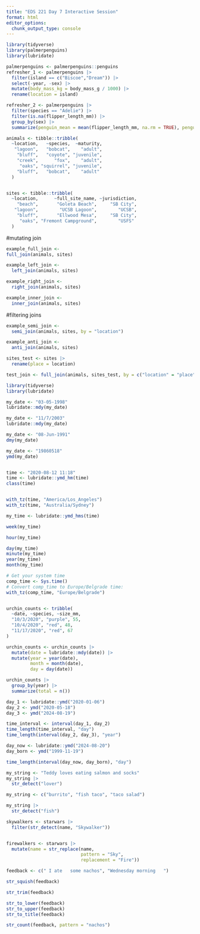 ```yaml
---
title: "EDS 221 Day 7 Interactive Session"
format: html
editor_options: 
  chunk_output_type: console
---
```


```r
library(tidyverse)
library(palmerpenguins)
library(lubridate)

```


```r
palmerpenguins <- palmerpenguins::penguins
refresher_1 <- palmerpenguins |>
  filter(island == c("Biscoe","Dream")) |>
  select(-year, -sex) |>
  mutate(body_mass_kg = body_mass_g / 1000) |>
  rename(location = island)

```


```r
refresher_2 <- palmerpenguins |>
  filter(species == "Adelie") |>
  filter(is.na(flipper_length_mm)) |>
  group_by(sex) |>
  summarize(penguin_mean = mean(flipper_length_mm, na.rm = TRUE), penguin_stdev = sd(flipper_length_mm, na.rm = TRUE), penguin_sum = n()) 


```



```r
animals <- tibble::tribble(
  ~location,   ~species,  ~maturity,
   "lagoon",   "bobcat",    "adult",
    "bluff",   "coyote", "juvenile",
    "creek",      "fox",    "adult",
     "oaks", "squirrel", "juvenile",
    "bluff",   "bobcat",    "adult"
  )


sites <- tibble::tribble(
  ~location,      ~full_site_name, ~jurisdiction,
    "beach",       "Goleta Beach",     "SB City",
   "lagoon",        "UCSB Lagoon",        "UCSB",
    "bluff",       "Ellwood Mesa",     "SB City",
     "oaks", "Fremont Campground",        "USFS"
  )

```


#mutating join
```r
example_full_join <-
full_join(animals, sites)

example_left_join <-
  left_join(animals, sites)

example_right_join <-
  right_join(animals, sites)

example_inner_join <-
  inner_join(animals, sites)

```

#filtering joins
```r

example_semi_join <-
  semi_join(animals, sites, by = "location")

example_anti_join <-
  anti_join(animals, sites)

```



```r

sites_test <- sites |>
  rename(place = location)

test_join <- full_join(animals, sites_test, by = c("location" = "place"))


```



```r
library(tidyverse)
library(lubridate)

```



```r
my_date <- "03-05-1998"
lubridate::mdy(my_date)

my_date <- "11/7/2003"
lubridate::mdy(my_date)

my_date <- "08-Jun-1991"
dmy(my_date)

my_date <- "19860518"
ymd(my_date)


time <- "2020-08-12 11:18"
time <- lubridate::ymd_hm(time)
class(time)


with_tz(time, "America/Los_Angeles")
with_tz(time, "Australia/Sydney")

```


```r

my_time <- lubridate::ymd_hms(time)

week(my_time)

hour(my_time)

day(my_time)
minute(my_time)
year(my_time)
month(my_time)


```


```r

# Get your system time
comp_time <- Sys.time()
# Convert comp_time to Europe/Belgrade time: 
with_tz(comp_time, "Europe/Belgrade")



```


```r
urchin_counts <- tribble(
  ~date, ~species, ~size_mm,
  "10/3/2020", "purple", 55,
  "10/4/2020", "red", 48,
  "11/17/2020", "red", 67
)

urchin_counts <- urchin_counts |>
  mutate(date = lubridate::mdy(date)) |>
  mutate(year = year(date),
         month = month(date),
         day = day(date)) 

urchin_counts |>
  group_by(year) |>
  summarize(total = n())


```

```r

day_1 <- lubridate::ymd("2020-01-06")
day_2 <- ymd("2020-05-18")
day_3 <- ymd("2024-08-19")

time_interval <- interval(day_1, day_2)
time_length(time_interval, "day")
time_length(interval(day_2, day_3), "year")

day_now <- lubridate::ymd("2024-08-20")
day_born <- ymd("1999-11-19")

time_length(interval(day_now, day_born), "day")
```




```r

my_string <- "Teddy loves eating salmon and socks"
my_string |>
  str_detect("lover")

my_string <- c("burrito", "fish taco", "taco salad")

my_string |>
  str_detect("fish")

```



```r
 
skywalkers <- starwars |>
  filter(str_detect(name, "Skywalker"))


firewalkers <- starwars |>
  mutate(name = str_replace(name, 
                            pattern = "Sky", 
                            replacement = "Fire"))

```


```r
feedback <- c(" I ate   some nachos", "Wednesday morning   ")

str_squish(feedback)

str_trim(feedback)

str_to_lower(feedback)
str_to_upper(feedback)
str_to_title(feedback)

str_count(feedback, pattern = "nachos")

```

